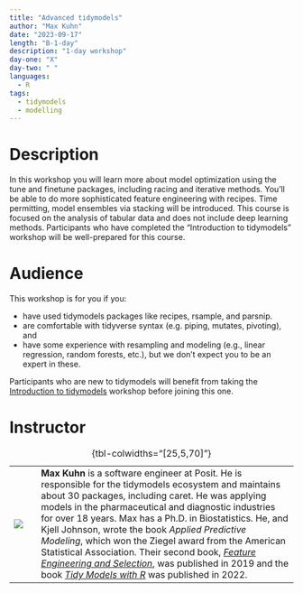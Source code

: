 ```yaml
---
title: "Advanced tidymodels"
author: "Max Kuhn"
date: "2023-09-17"
length: "B-1-day"
description: "1-day workshop"
day-one: "X"
day-two: " "
languages:
  - R
tags:
  - tidymodels
  - modelling
---
```


# Description

In this workshop you will learn more about model optimization using the tune and finetune packages, including racing and iterative methods.
You'll be able to do more sophisticated feature engineering with recipes.
Time permitting, model ensembles via stacking will be introduced.
This course is focused on the analysis of tabular data and does not include deep learning methods.
Participants who have completed the "Introduction to tidymodels" workshop will be well-prepared for this course.

# Audience

This workshop is for you if you:

-   have used tidymodels packages like recipes, rsample, and parsnip.
-   are comfortable with tidyverse syntax (e.g. piping, mutates, pivoting), and
-   have some experience with resampling and modeling (e.g., linear regression, random forests, etc.), but we don't expect you to be an expert in these.

Participants who are new to tidymodels will benefit from taking the [Introduction to tidymodels](/tidymodels-intro/) workshop before joining this one.

# Instructor

|                    |     |                                                                                                                                                                                                                                                                                                                                                                                                                                                                                                                                                                                                                       |
|--------------------|-----|-----------------------------------------------------------------------------------------------------------------------------------------------------------------------------------------------------------------------------------------------------------------------------------------------------------------------------------------------------------------------------------------------------------------------------------------------------------------------------------------------------------------------------------------------------------------------------------------------------------------------|
| ![](max-kuhn.jpeg) |     | **Max Kuhn** is a software engineer at Posit. He is responsible for the tidymodels ecosystem and maintains about 30 packages, including caret. He was applying models in the pharmaceutical and diagnostic industries for over 18 years. Max has a Ph.D. in Biostatistics. He, and Kjell Johnson, wrote the book *Applied Predictive Modeling*, which won the Ziegel award from the American Statistical Association. Their second book, [*Feature Engineering and Selection*](https://bookdown.org/max/FES/), was published in 2019 and the book [*Tidy Models with R*](https://www.tmwr.org) was published in 2022. |

: {tbl-colwidths="\[25,5,70\]"}
